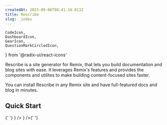 ```yaml
---
createdAt: 2023-09-06T08:41:16.813Z
title: Rescribe
slug: _index
---
```


	CodeIcon,
	DashboardIcon,
	GearIcon,
	QuestionMarkCircledIcon,
} from '@radix-ui/react-icons'

Rescribe is a site generator for Remix, that lets you build documentation and blog sites with ease. It leverages Remix's features and provides the components and utilites to make building content-focused sites faster.

You can install Rescribe in any Remix site and have full-featured docs and blog in minutes.

## Quick Start

<CardGroup cols={2}>
	{' '}
	<Card
		title='Installation'
		description='Install Rescribe in your Remix site.'
		href='/docs/installation'
		icon={<GearIcon className='h-6 w-6' />}
	/> <Card
		title='Development'
		description='Run Rescribe on your computer locally and build your docs site'
		href='/docs/development'
		icon={<CodeIcon className='h-6 w-6' />}
	/>{' '}
</CardGroup>
